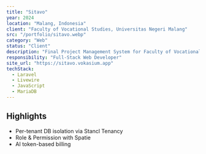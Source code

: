 ```yaml
---
title: "Sitavo"
year: 2024
location: "Malang, Indonesia"
client: "Faculty of Vocational Studies, Universitas Negeri Malang"
src: "/portfolio/sitavo.webp"
category: "Web"
status: "Client"
description: "Final Project Management System for Faculty of Vocational Studies at UM"
responsibility: "Full-Stack Web Developer"
site_url: "https://sitavo.vokasium.app"
techStack:
  - Laravel
  - Livewire
  - JavaScript
  - MariaDB
---
```


## Highlights

- Per-tenant DB isolation via Stancl Tenancy
- Role & Permission with Spatie
- AI token-based billing